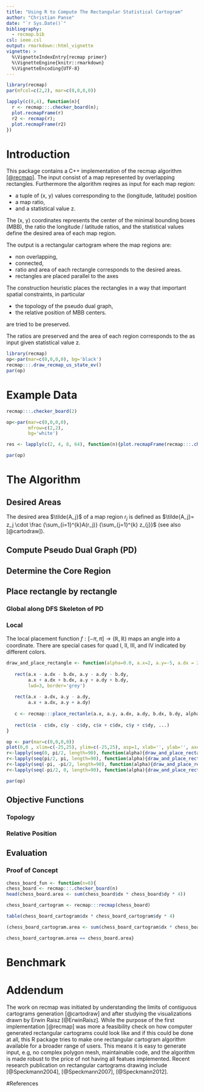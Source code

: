 ```yaml
---
title: "Using R to Compute The Rectangular Statistical Cartogram"
author: "Christian Panse"
date: "`r Sys.Date()`"
bibliography:
  - recmap.bib
csl: ieee.csl
output: rmarkdown::html_vignette
vignette: >
  %\VignetteIndexEntry{recmap primer}
  %\VignetteEngine{knitr::rmarkdown}
  %\VignetteEncoding{UTF-8}
---
```


```r

library(recmap)
par(mfcol=c(2,2), mar=c(0,0,0,0))

lapply(c(8,4), function(n){
  r <- recmap:::.checker_board(n);
  plot.recmapFrame(r)
  r2 <- recmap(r); 
  plot.recmapFrame(r2)
})
```

# Introduction

This package contains a C++ implementation of the recmap algorithm 
[[@recmap]](http://dx.doi.org/10.1109/INFVIS.2004.57).
The input consist of a map represented by overlapping rectangles.
Furthermore the algorithm reqires as input for each map region:

- a tuple of (x, y) values corresponding to the (longitude, latitude) position 
- a map ratio, 
- and a statistical value z.

The (x, y) coordinates represents the center of the minimal bounding boxes (MBB), 
the ratio the longitude / latitude 
ratios, and the  statistical values define the desired 
area of each map region. 

The output is a rectangular cartogram where the map regions are:

- non overlapping, 
- connected, 
- ratio and area of each rectangle corresponds to the desired areas.
- rectangles are placed parallel to the axes

The construction heuristic  places the rectangles in a way that important 
spatial constraints, in particular

- the topology of the pseudo dual graph,
- the relative position of MBB centers.

are tried to be preserved.

The ratios are preserved and the area of each region corresponds to 
the as input given statistical value z.


```r

library(recmap)
op<-par(mar=c(0,0,0,0), bg='black')
recmap:::.draw_recmap_us_state_ev()
par(op)
```


# Example Data
```r
recmap:::.checker_board(2)
```

```r


op<-par(mar=c(0,0,0,0), 
        mfrow=c(2,2), 
        bg='white')

res <- lapply(c(2, 4, 8, 64), function(n){plot.recmapFrame(recmap:::.checker_board(n))})

par(op)
```

# The Algorithm

## Desired Areas

The desired area $\tilde{A_j}$ of a map region  $r_j$ is defined as
$\tilde{A_j}= z_j \cdot \frac {\sum_{i=1}^{k}A(r_j)} {\sum_{j=1}^{k} z_{j}}$ (see also [@cartodraw]). 

## Compute Pseudo Dual Graph (PD)

## Determine the Core Region

## Place rectangle by rectangle

### Global along DFS Skeleton of PD

### Local 


The local placement function $f: [-\pi,\pi] \rightarrow (\mathbb{R}, \mathbb{R})$ maps an angle into a coordinate.
There are special cases for quad I, II, III, and IV indicated by different colors.

```r

draw_and_place_rectangle <- function(alpha=0.0, a.x=2, a.y=-5, a.dx = 20, a.dy = 5, b.dx=1.5, b.dy=5, ...){
   
   rect(a.x - a.dx - b.dx, a.y - a.dy - b.dy, 
        a.x + a.dx + b.dx, a.y + a.dy + b.dy, 
        lwd=3, border='grey')
  
   rect(a.x - a.dx, a.y - a.dy, 
        a.x + a.dx, a.y + a.dy)
   
   c <- recmap:::place_rectanle(a.x, a.y, a.dx, a.dy, b.dx, b.dy, alpha)
  
   rect(c$x - c$dx, c$y - c$dy, c$x + c$dx, c$y + c$dy, ...)
}

op <- par(mar=c(0,0,0,0))
plot(0,0 , xlim=c(-25,25), ylim=c(-25,25), asp=1, xlab='', ylab='', axes=FALSE); abline(v=0,h=0)
r<-lapply(seq(0, pi/2, length=90), function(alpha){draw_and_place_rectangle(alpha, col='#DD001199', border='#88888877')})
r<-lapply(seq(pi/2, pi, length=90), function(alpha){draw_and_place_rectangle(alpha, col='#00DD1199', border='#88888877')})
r<-lapply(seq(-pi, -pi/2, length=90), function(alpha){draw_and_place_rectangle(alpha, col='#11DDDD99', border='#88888877')})
r<-lapply(seq(-pi/2, 0, length=90), function(alpha){draw_and_place_rectangle(alpha, col='#0011DD99', border='#88888877')})

par(op)

```

## Objective Functions

### Topology 

### Relative Position

## Evaluation 

### Proof of Concept

```r
chess_board_fun <- function(n=8){
chess_board <- recmap:::.checker_board(n)
head(chess_board.area <- sum(chess_board$dx * chess_board$dy * 4))

chess_board_cartogram <- recmap:::recmap(chess_board)

table(chess_board_cartogram$dx * chess_board_cartogram$dy * 4)

(chess_board_cartogram.area <- sum(chess_board_cartogram$dx * chess_board_cartogram$dy * 4))

chess_board_cartogram.area == chess_board.area}
```

# Benchmark

# Addendum 

The work on recmap was initiated by understanding the limits of contiguous 
cartograms generation [@cartodraw] and after studying the visualizations
drawn by Erwin Raisz [@ErwinRaisz].
While the purpose of the first implementation [@recmap] was more a feasibility 
check on how computer generated rectangular cartograms could look like and 
if this could be done  at all, 
this R package tries to make one rectangular cartogram algorithm available for 
a broader range of users. This means it is easy to generate input, e.g, no 
complex polygon mesh, maintainable code, and the algorithm is made robust 
to the price of not having all featues implemented.
Recent research publication on rectangular cartograms drawing include [@Speckmann2004], [@Speckmann2007], [@Speckmann2012].

#References

